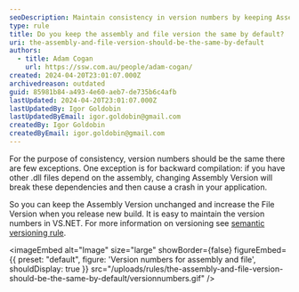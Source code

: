 ```yaml
---
seoDescription: Maintain consistency in version numbers by keeping Assembly and File versions same by default.
type: rule
title: Do you keep the assembly and file version the same by default?
uri: the-assembly-and-file-version-should-be-the-same-by-default
authors:
  - title: Adam Cogan
    url: https://ssw.com.au/people/adam-cogan/
created: 2024-04-20T23:01:07.000Z
archivedreason: outdated
guid: 85981b84-a493-4e60-aeb7-de735b6c4afb
lastUpdated: 2024-04-20T23:01:07.000Z
lastUpdatedBy: Igor Goldobin
lastUpdatedByEmail: igor.goldobin@gmail.com
createdBy: Igor Goldobin
createdByEmail: igor.goldobin@gmail.com
---
```


For the purpose of consistency, version numbers should be the same there are few exceptions. One exception is for backward compilation: if you have other .dll files depend on the assembly, changing Assembly Version will break these dependencies and then cause a crash in your application.

So you can keep the Assembly Version unchanged and increase the File Version when you release new build. It is easy to maintain the version numbers in VS.NET. For more information on versioning see [semantic versioning rule](/semantic-versioning).

<imageEmbed
  alt="Image"
  size="large"
  showBorder={false}
  figureEmbed={{
    preset: "default",
    figure: 'Version numbers for assembly and file',
    shouldDisplay: true
  }}
  src="/uploads/rules/the-assembly-and-file-version-should-be-the-same-by-default/versionnumbers.gif"
/>
